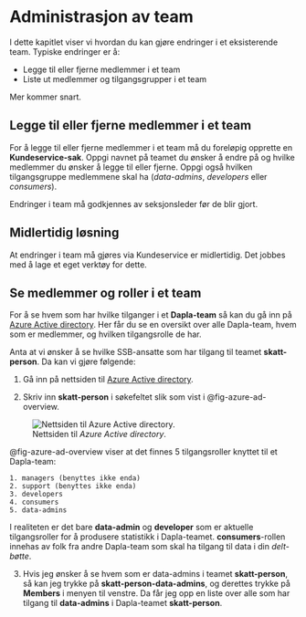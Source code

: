 # Administrasjon av team

I dette kapitlet viser vi hvordan du kan gjøre endringer i et eksisterende team. Typiske endringer er å: 

- Legge til eller fjerne medlemmer i et team
- Liste ut medlemmer og tilgangsgrupper i et team

Mer kommer snart.

## Legge til eller fjerne medlemmer i et team

For å legge til eller fjerne medlemmer i et team må du foreløpig opprette en **Kundeservice-sak**. Oppgi navnet på teamet du ønsker å endre på og hvilke medlemmer du ønsker å legge til eller fjerne. Oppgi også hvilken tilgangsgruppe medlemmene skal ha (*data-admins*, *developers* eller *consumers*).

Endringer i team må godkjennes av seksjonsleder før de blir gjort.

::: {.callout-note}
## Midlertidig løsning

At endringer i team må gjøres via Kundeservice er midlertidig. Det jobbes med å lage et eget verktøy for dette.
:::

## Se medlemmer og roller i et team

For å se hvem som har hvilke tilganger i et **Dapla-team** så kan du gå inn på [Azure Active directory](https://portal.azure.com/#view/Microsoft_AAD_IAM/GroupsManagementMenuBlade/~/AllGroups). Her får du se en oversikt over alle Dapla-team, hvem som er medlemmer, og hvilken tilgangsrolle de har.

Anta at vi ønsker å se hvilke SSB-ansatte som har tilgang til teamet **skatt-person**. Da kan vi gjøre følgende: 

1. Gå inn på nettsiden til [Azure Active directory](https://portal.azure.com/#view/Microsoft_AAD_IAM/GroupsManagementMenuBlade/~/AllGroups).

2. Skriv inn **skatt-person** i søkefeltet slik som vist i @fig-azure-ad-overview.

![Nettsiden til *Azure Active directory*.](images/azure_ad.png){fig-alt="Bilde av nettsiden til Azure AD der brukeren har søkt opp Dapla-teamet skatt-person" #fig-azure-ad-overview}

@fig-azure-ad-overview viser at det finnes 5 tilgangsroller knyttet til et Dapla-team:

    1. managers (benyttes ikke enda)
    2. support (benyttes ikke enda)
    3. developers
    4. consumers
    5. data-admins

I realiteten er det bare **data-admin** og **developer** som er aktuelle tilgangsroller for å produsere statistikk i Dapla-teamet. **consumers**-rollen innehas av folk fra andre Dapla-team som skal ha tilgang til data i din *delt-bøtte*. 

3. Hvis jeg ønsker å se hvem som er data-admins i teamet **skatt-person**, så kan jeg trykke på **skatt-person-data-admins**, og derettes trykke på **Members** i menyen til venstre. Da får jeg opp en liste over alle som har tilgang til **data-admins** i Dapla-teamet **skatt-person**.
